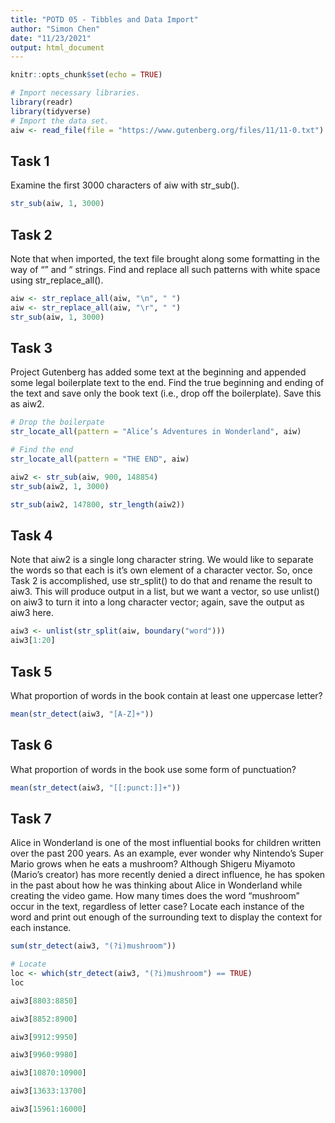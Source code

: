 ```yaml
---
title: "POTD 05 - Tibbles and Data Import"
author: "Simon Chen"
date: "11/23/2021"
output: html_document
---
```


```r
knitr::opts_chunk$set(echo = TRUE)
```

```r
# Import necessary libraries.
library(readr)
library(tidyverse)
# Import the data set.
aiw <- read_file(file = "https://www.gutenberg.org/files/11/11-0.txt")
```
## Task 1
Examine the first 3000 characters of aiw with str_sub().
```r
str_sub(aiw, 1, 3000)
```
## Task 2
Note that when imported, the text file brought along some formatting in the way of
"\n" and "\r" strings. Find and replace all such patterns with white space using str_replace_all().
```r
aiw <- str_replace_all(aiw, "\n", " ")
aiw <- str_replace_all(aiw, "\r", " ")
str_sub(aiw, 1, 3000)
```

## Task 3
Project Gutenberg has added some text at the beginning and appended some legal
boilerplate text to the end. Find the true beginning and ending of the text and save only the
book text (i.e., drop off the boilerplate). Save this as aiw2.
```r
# Drop the boilerpate
str_locate_all(pattern = "Alice’s Adventures in Wonderland", aiw)
```
```r
# Find the end
str_locate_all(pattern = "THE END", aiw)
```
```r
aiw2 <- str_sub(aiw, 900, 148854)
str_sub(aiw2, 1, 3000)
```
```r
str_sub(aiw2, 147800, str_length(aiw2))
```


## Task 4
Note that aiw2 is a single long character string. We would like to separate the words
so that each is it’s own element of a character vector. So, once Task 2 is accomplished, use
str_split() to do that and rename the result to aiw3. This will produce output in a list,
but we want a vector, so use unlist() on aiw3 to turn it into a long character vector; again,
save the output as aiw3 here.
```r
aiw3 <- unlist(str_split(aiw, boundary("word")))
aiw3[1:20]
```
## Task 5
What proportion of words in the book contain at least one uppercase letter?
```r
mean(str_detect(aiw3, "[A-Z]+"))
```

## Task 6
What proportion of words in the book use some form of punctuation?
```r
mean(str_detect(aiw3, "[[:punct:]]+"))
```
## Task 7

Alice in Wonderland is one of the most influential books for children written over the
past 200 years. As an example, ever wonder why Nintendo’s Super Mario grows when he eats
a mushroom? Although Shigeru Miyamoto (Mario’s creator) has more recently denied a direct
influence, he has spoken in the past about how he was thinking about Alice in Wonderland
while creating the video game. How many times does the word "mushroom" occur in the
text, regardless of letter case? Locate each instance of the word and print out enough of the
surrounding text to display the context for each instance.

```r
sum(str_detect(aiw3, "(?i)mushroom"))
```
```r
# Locate
loc <- which(str_detect(aiw3, "(?i)mushroom") == TRUE)
loc
```
```r
aiw3[8803:8850]
```
```r
aiw3[8852:8900]
```

```r
aiw3[9912:9950]
```
```r
aiw3[9960:9980]
```
```r
aiw3[10870:10900]
```
```r
aiw3[13633:13700]
```
```r
aiw3[15961:16000]
```
